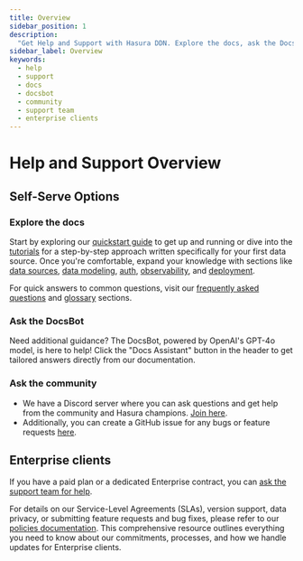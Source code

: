 ```yaml
---
title: Overview
sidebar_position: 1
description:
  "Get Help and Support with Hasura DDN. Explore the docs, ask the DocsBot, join the community, or ask the support team."
sidebar_label: Overview
keywords:
  - help
  - support
  - docs
  - docsbot
  - community
  - support team
  - enterprise clients
---
```


# Help and Support Overview

## Self-Serve Options

### Explore the docs

Start by exploring our [quickstart guide](/quickstart.mdx) to get up and running or dive into the
[tutorials](/how-to-build-with-ddn/overview.mdx) for a step-by-step approach written specifically for your first data
source. Once you're comfortable, expand your knowledge with sections like [data sources](data-sources/overview.mdx),
[data modeling](data-modeling/overview.mdx), [auth](auth/overview.mdx), [observability](observability/overview.mdx), and
[deployment](deployment/overview.mdx).

For quick answers to common questions, visit our [frequently asked questions](/help/faq.mdx) and
[glossary](/help/glossary.mdx) sections.

### Ask the DocsBot

Need additional guidance? The DocsBot, powered by OpenAI's GPT-4o model, is here to help! Click the "Docs Assistant"
button in the header to get tailored answers directly from our documentation.

### Ask the community

- We have a Discord server where you can ask questions and get help from the community and Hasura champions.
  [Join here](https://discord.com/invite/hasura).
- Additionally, you can create a GitHub issue for any bugs or feature requests
  [here](https://github.com/hasura/graphql-engine/issues).

## Enterprise clients

If you have a paid plan or a dedicated Enterprise contract, you can
[ask the support team for help](https://hasurahelp.zendesk.com/hc/en-us/requests/new).

For details on our Service-Level Agreements (SLAs), version support, data privacy, or submitting feature requests and
bug fixes, please refer to our [policies documentation](/help/policies/index.mdx). This comprehensive resource outlines
everything you need to know about our commitments, processes, and how we handle updates for Enterprise clients.
